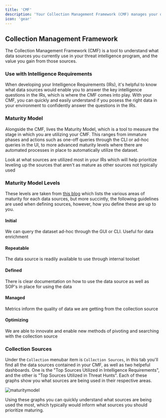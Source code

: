 ```yaml
---
title: 'CMF'
description: 'Your Collection Management Framework (CMF) manages your data sources, and measures their maturity'
icon: 'gear'
---
```


## Collection Management Framework

The Collection Management Framework (CMF) is a tool to understand what data sources you currently use in your threat intelligence program, and the value you gain from those sources. 

### Use with Intelligence Requirements

When developing your Intelligence Requirements (IRs), it's helpful to know what data sources would enable you to answer the key intelligence questions in the IRs, which is where the CMF comes into play. With your CMF, you can quickly and easily understand if you posess the right data in your environment to confidently answer the questions in the IRs.

### Maturity Model

Alongside the CMF, lives the Maturity Model, which is a tool to measure the stage in which you are utilizing your CMF. This ranges from immature phases and actions such as one-off queries through the CLI or ad-hoc queries in the UI, to more advanced maturity levels where there are automated processes in place to automatically utilize the dataset.

<Tip>

Look at what sources are utilized most in your IRs which will help prioritize leveling up the sources that aren't as mature as other sources not typically used

</Tip>

### Maturity Model Levels

These levels are taken from [this blog](https://medium.com/@brianwarehime_79186/collection-maturity-model-framework-2d2b4631e3fc) which lists the various areas of maturity for each data sources, but more succintly, the following guidelines are used when defining sources, however, how you define these are up to you.

#### Initial

We can query the dataset ad-hoc through the GUI or CLI. Useful for data enrichment

#### Repeatable

The data source is readily available to use through internal toolset

#### Defined

There is clear documentation on how to use the data source as well as SOP's in place for using the data

#### Managed

Metrics inform the quality of data we are getting from the collection source

#### Optimizing

 We are able to innovate and enable new methods of pivoting and searching with the collection source

### Collection Sources

Under the `Collection` menubar item is `Collection Sources`, in this tab you'll find all the data sources contained in your CMF, as well as two helpeful dashboards. One is the "Top Sources Utilized in Intelligence Requirements", and the other is "Top Sources Utilized in Threat Hunts". Each of these graphs show you what sources are being used in their respective areas.

![maturitymodel](https://i.imgur.com/fhJnlcL.png)

Using these graphs you can quickly understand what sources are being used the most, which typically would inform what sources you should prioritize maturing. 



